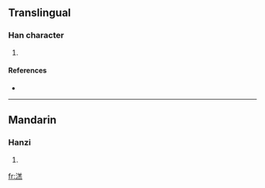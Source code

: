 ==Translingual==

===Han character===
{{Han char|rn=85|rad=水|as=10|sn=13|four=3813<sub>1</sub>|canj=水廿土火 (ETGF)}}

# {{defn|Han|sort=水10}}

====References====
* {{Han ref|kx=0639.200|dkj=17930|dj=1046.120|hdz=31707.030|uh=6E94|ud=28308|bh=DE4A|bd=56906}}

----

==Mandarin==

===Hanzi===
{{cmn-hanzi|pin=[[kài]] ([[kai4]]), [[yǎo]] ([[yao3]])|wg=k'ai<sup>4</sup>, yao<sup>3</sup>}}

# {{defn|Mandarin|sort=水10}}

[[fr:溔]]